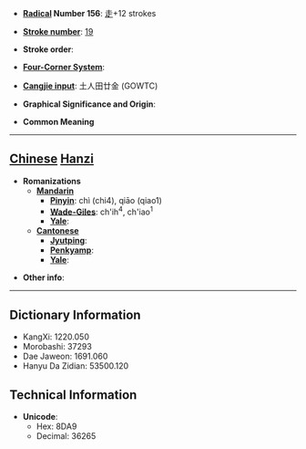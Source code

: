 * '''[[Wiktionary:Chinese radical index| Radical]] Number 156''': [[Wiktionary:Chinese radical index 走|走]]+12 strokes

* '''[[Wiktionary:Chinese total strokes index|Stroke number]]''': [[Wiktionary:Chinese total strokes index 19|19]]

* '''Stroke order''': 

* '''[[Wiktionary:Chinese four corner index|Four-Corner System]]''': 

* '''[[Wiktionary:Chinese Cangjie index|Cangjie input]]''': 土人田廿金 (GOWTC)

* '''Graphical Significance and Origin''': 

* '''Common Meaning'''

----

== [[Chinese]] [[Hanzi]] ==

* '''Romanizations'''
** '''[[Mandarin]]'''
*** '''[[Pinyin]]''': chì (chi4), qiāo (qiao1)
*** '''[[Wade-Giles]]''': ch'ih<sup>4</sup>, ch'iao<sup>1</sup>
*** '''[[Yale]]''': 
** '''[[Cantonese]]'''
*** '''[[Jyutping]]''':
*** '''[[Penkyamp]]''': 
*** '''[[Yale]]''': 

* '''Other info''': 

----

== Dictionary Information ==

* KangXi: 1220.050
* Morobashi: 37293
* Dae Jaweon: 1691.060
* Hanyu Da Zidian: 53500.120

== Technical Information ==

* '''Unicode''':
** Hex: 8DA9
** Decimal: 36265